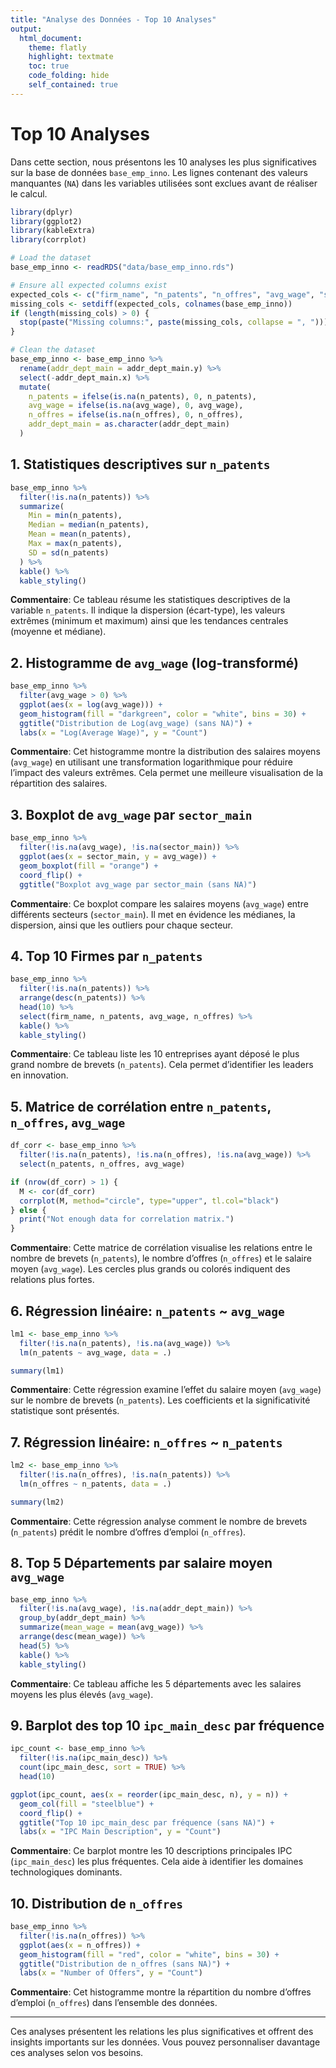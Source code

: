 ```yaml
---
title: "Analyse des Données - Top 10 Analyses"
output:
  html_document:
    theme: flatly
    highlight: textmate
    toc: true
    code_folding: hide
    self_contained: true
---
```


# Top 10 Analyses

Dans cette section, nous présentons les 10 analyses les plus significatives sur la base de données `base_emp_inno`. Les lignes contenant des valeurs manquantes (`NA`) dans les variables utilisées sont exclues avant de réaliser le calcul.

```r
library(dplyr)
library(ggplot2)
library(kableExtra)
library(corrplot)

# Load the dataset
base_emp_inno <- readRDS("data/base_emp_inno.rds")

# Ensure all expected columns exist
expected_cols <- c("firm_name", "n_patents", "n_offres", "avg_wage", "sector_main", "addr_dept_main.y", "ipc_main_desc")
missing_cols <- setdiff(expected_cols, colnames(base_emp_inno))
if (length(missing_cols) > 0) {
  stop(paste("Missing columns:", paste(missing_cols, collapse = ", ")))
}

# Clean the dataset
base_emp_inno <- base_emp_inno %>%
  rename(addr_dept_main = addr_dept_main.y) %>%
  select(-addr_dept_main.x) %>%
  mutate(
    n_patents = ifelse(is.na(n_patents), 0, n_patents),
    avg_wage = ifelse(is.na(avg_wage), 0, avg_wage),
    n_offres = ifelse(is.na(n_offres), 0, n_offres),
    addr_dept_main = as.character(addr_dept_main)
  )
```

## 1. Statistiques descriptives sur `n_patents`

```r
base_emp_inno %>%
  filter(!is.na(n_patents)) %>%
  summarize(
    Min = min(n_patents),
    Median = median(n_patents),
    Mean = mean(n_patents),
    Max = max(n_patents),
    SD = sd(n_patents)
  ) %>%
  kable() %>%
  kable_styling()
```

**Commentaire**: Ce tableau résume les statistiques descriptives de la variable `n_patents`. Il indique la dispersion (écart-type), les valeurs extrêmes (minimum et maximum) ainsi que les tendances centrales (moyenne et médiane).

## 2. Histogramme de `avg_wage` (log-transformé)

```r
base_emp_inno %>%
  filter(avg_wage > 0) %>%
  ggplot(aes(x = log(avg_wage))) +
  geom_histogram(fill = "darkgreen", color = "white", bins = 30) +
  ggtitle("Distribution de Log(avg_wage) (sans NA)") +
  labs(x = "Log(Average Wage)", y = "Count")
```

**Commentaire**: Cet histogramme montre la distribution des salaires moyens (`avg_wage`) en utilisant une transformation logarithmique pour réduire l'impact des valeurs extrêmes. Cela permet une meilleure visualisation de la répartition des salaires.

## 3. Boxplot de `avg_wage` par `sector_main`

```r
base_emp_inno %>%
  filter(!is.na(avg_wage), !is.na(sector_main)) %>%
  ggplot(aes(x = sector_main, y = avg_wage)) +
  geom_boxplot(fill = "orange") +
  coord_flip() +
  ggtitle("Boxplot avg_wage par sector_main (sans NA)")
```

**Commentaire**: Ce boxplot compare les salaires moyens (`avg_wage`) entre différents secteurs (`sector_main`). Il met en évidence les médianes, la dispersion, ainsi que les outliers pour chaque secteur.

## 4. Top 10 Firmes par `n_patents`

```r
base_emp_inno %>%
  filter(!is.na(n_patents)) %>%
  arrange(desc(n_patents)) %>%
  head(10) %>%
  select(firm_name, n_patents, avg_wage, n_offres) %>%
  kable() %>%
  kable_styling()
```

**Commentaire**: Ce tableau liste les 10 entreprises ayant déposé le plus grand nombre de brevets (`n_patents`). Cela permet d'identifier les leaders en innovation.

## 5. Matrice de corrélation entre `n_patents`, `n_offres`, `avg_wage`

```r
df_corr <- base_emp_inno %>%
  filter(!is.na(n_patents), !is.na(n_offres), !is.na(avg_wage)) %>%
  select(n_patents, n_offres, avg_wage)

if (nrow(df_corr) > 1) {
  M <- cor(df_corr)
  corrplot(M, method="circle", type="upper", tl.col="black")
} else {
  print("Not enough data for correlation matrix.")
}
```

**Commentaire**: Cette matrice de corrélation visualise les relations entre le nombre de brevets (`n_patents`), le nombre d'offres (`n_offres`) et le salaire moyen (`avg_wage`). Les cercles plus grands ou colorés indiquent des relations plus fortes.

## 6. Régression linéaire: `n_patents` ~ `avg_wage`

```r
lm1 <- base_emp_inno %>%
  filter(!is.na(n_patents), !is.na(avg_wage)) %>%
  lm(n_patents ~ avg_wage, data = .)

summary(lm1)
```

**Commentaire**: Cette régression examine l'effet du salaire moyen (`avg_wage`) sur le nombre de brevets (`n_patents`). Les coefficients et la significativité statistique sont présentés.

## 7. Régression linéaire: `n_offres` ~ `n_patents`

```r
lm2 <- base_emp_inno %>%
  filter(!is.na(n_offres), !is.na(n_patents)) %>%
  lm(n_offres ~ n_patents, data = .)

summary(lm2)
```

**Commentaire**: Cette régression analyse comment le nombre de brevets (`n_patents`) prédit le nombre d'offres d'emploi (`n_offres`).

## 8. Top 5 Départements par salaire moyen `avg_wage`

```r
base_emp_inno %>%
  filter(!is.na(avg_wage), !is.na(addr_dept_main)) %>%
  group_by(addr_dept_main) %>%
  summarize(mean_wage = mean(avg_wage)) %>%
  arrange(desc(mean_wage)) %>%
  head(5) %>%
  kable() %>%
  kable_styling()
```

**Commentaire**: Ce tableau affiche les 5 départements avec les salaires moyens les plus élevés (`avg_wage`).

## 9. Barplot des top 10 `ipc_main_desc` par fréquence

```r
ipc_count <- base_emp_inno %>%
  filter(!is.na(ipc_main_desc)) %>%
  count(ipc_main_desc, sort = TRUE) %>%
  head(10)

ggplot(ipc_count, aes(x = reorder(ipc_main_desc, n), y = n)) +
  geom_col(fill = "steelblue") +
  coord_flip() +
  ggtitle("Top 10 ipc_main_desc par fréquence (sans NA)") +
  labs(x = "IPC Main Description", y = "Count")
```

**Commentaire**: Ce barplot montre les 10 descriptions principales IPC (`ipc_main_desc`) les plus fréquentes. Cela aide à identifier les domaines technologiques dominants.

## 10. Distribution de `n_offres`

```r
base_emp_inno %>%
  filter(!is.na(n_offres)) %>%
  ggplot(aes(x = n_offres)) +
  geom_histogram(fill = "red", color = "white", bins = 30) +
  ggtitle("Distribution de n_offres (sans NA)") +
  labs(x = "Number of Offers", y = "Count")
```

**Commentaire**: Cet histogramme montre la répartition du nombre d'offres d'emploi (`n_offres`) dans l'ensemble des données.

---

Ces analyses présentent les relations les plus significatives et offrent des insights importants sur les données. Vous pouvez personnaliser davantage ces analyses selon vos besoins.
